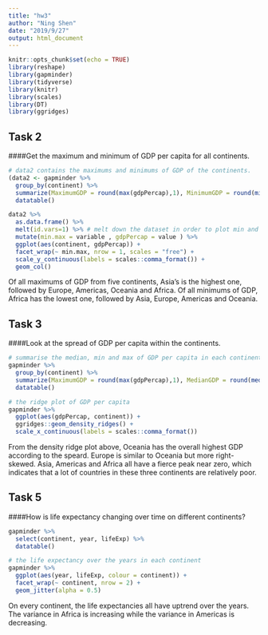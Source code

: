 ```yaml
---
title: "hw3"
author: "Ning Shen"
date: "2019/9/27"
output: html_document
---
```


```r
knitr::opts_chunk$set(echo = TRUE)
library(reshape)
library(gapminder)
library(tidyverse)
library(knitr)
library(scales)
library(DT)
library(ggridges)
```

## Task 2

####Get the maximum and minimum of GDP per capita for all continents.

```r
# data2 contains the maximums and minimums of GDP of the continents.
(data2 <- gapminder %>%
  group_by(continent) %>%
  summarize(MaximumGDP = round(max(gdpPercap),1), MinimumGDP = round(min(gdpPercap),1)))  %>%
  datatable()

data2 %>%
  as.data.frame() %>%
  melt(id.vars=1) %>% # melt down the dataset in order to plot min and max at the same time
  mutate(min.max = variable , gdpPercap = value ) %>%
  ggplot(aes(continent, gdpPercap)) + 
  facet_wrap(~ min.max, nrow = 1, scales = "free") +
  scale_y_continuous(labels = scales::comma_format()) +
  geom_col()
```

Of all maximums of GDP from five continents, Asia's is the highest one, followed by Europe, Americas, Oceania and Africa. Of all minimums of GDP, Africa has the lowest one, followed by Asia, Europe, Americas and Oceania.


## Task 3

####Look at the spread of GDP per capita within the continents.

```r
# summarise the median, min and max of GDP per capita in each continent
gapminder %>%
  group_by(continent) %>%
  summarize(MaximumGDP = round(max(gdpPercap),1), MedianGDP = round(median(gdpPercap),1), MinimumGDP = round(min(gdpPercap),1)) %>%
  datatable()

# the ridge plot of GDP per capita
gapminder %>%
  ggplot(aes(gdpPercap, continent)) +
  ggridges::geom_density_ridges() +
  scale_x_continuous(labels = scales::comma_format())
```

From the density ridge plot above, Oceania has the overall highest GDP according to the speard. Europe is similar to Oceania but more right-skewed. Asia, Americas and Africa all have a fierce peak near zero, which indicates that a lot of countries in these three continents are relatively poor.


## Task 5

####How is life expectancy changing over time on different continents?

```r
gapminder %>%
  select(continent, year, lifeExp) %>%
  datatable()

# the life expectancy over the years in each continent
gapminder %>%
  ggplot(aes(year, lifeExp, colour = continent)) + 
  facet_wrap(~ continent, nrow = 2) +
  geom_jitter(alpha = 0.5)
```

On every continent, the life expectancies all have uptrend over the years. The variance in Africa is increasing while the variance in Americas is decreasing.

















